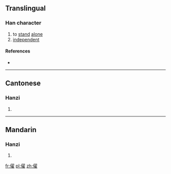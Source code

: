 ==Translingual==

===Han character===
{{Han char|rn=9|rad=人|as=14|sn=16|four=|canj=人尸一土 (OSMG)|ids=⿰[[亻]][[翟]]}}

# to [[stand]] [[alone]]
# [[independent]]

====References====
* {{Han ref|kx=0119.360|hdz=10232.070|uh=349B|ud=13467}}

----

==Cantonese==

===Hanzi===
{{yue-hanzi|jyut=|y=deui2, diu6}}

# {{defn|lang=yue|sort=人14}}

----

==Mandarin==

===Hanzi===
{{cmn-hanzi|pin=[[diào]] ([[diao4]])|wg=tiao<sup>4</sup>}}

# {{defn|lang=cmn|sort=人14}}

[[fr:㒛]]
[[pl:㒛]]
[[zh:㒛]]